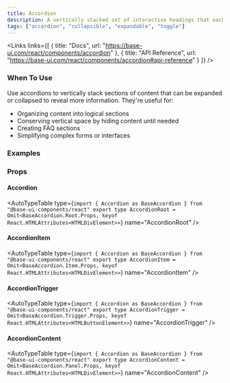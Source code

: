 ```yaml
---
title: Accordion
description: A vertically stacked set of interactive headings that each reveal a section of content.
tags: ["accordion", "collapsible", "expandable", "toggle"]
---
```

<Links links={[
  {
    title: "Docs",
    url: "https://base-ui.com/react/components/accordion"
  },
  {
    title: "API Reference",
    url: "https://base-ui.com/react/components/accordion#api-reference"
  }
]} />

### When To Use

Use accordions to vertically stack sections of content that can be expanded or collapsed to reveal more information. They're useful for:

- Organizing content into logical sections
- Conserving vertical space by hiding content until needed
- Creating FAQ sections
- Simplifying complex forms or interfaces

### Examples
<Preview
  lang="jsx"
  file="/accordion/__demo__/basic"
  title="Basic"
/>

<Preview
  lang="jsx"
  file="/accordion/__demo__/multiple"
  title="Multiple"
/>

<Preview
  lang="jsx"
  file="/accordion/__demo__/custom-styling"
  title="Custom Styling"
/>

### Props
#### Accordion
<AutoTypeTable
  type={`import { Accordion as BaseAccordion } from "@base-ui-components/react"
  export type AccordionRoot = Omit<BaseAccordion.Root.Props, keyof React.HTMLAttributes<HTMLDivElement>>`}
  name="AccordionRoot"
/>

#### AccordionItem
<AutoTypeTable
  type={`import { Accordion as BaseAccordion } from "@base-ui-components/react"
  export type AccordionItem = Omit<BaseAccordion.Item.Props, keyof React.HTMLAttributes<HTMLDivElement>>`}
  name="AccordionItem"
/>

#### AccordionTrigger
<AutoTypeTable
  type={`import { Accordion as BaseAccordion } from "@base-ui-components/react"
  export type AccordionTrigger = Omit<BaseAccordion.Trigger.Props, keyof React.HTMLAttributes<HTMLButtonElement>>`}
  name="AccordionTrigger"
/>

#### AccordionContent
<AutoTypeTable
  type={`import { Accordion as BaseAccordion } from "@base-ui-components/react"
  export type AccordionContent = Omit<BaseAccordion.Panel.Props, keyof React.HTMLAttributes<HTMLDivElement>>`}
  name="AccordionContent"
/>

